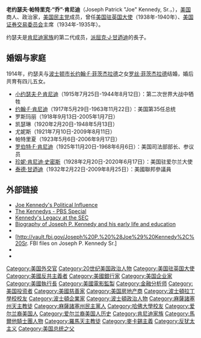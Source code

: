 {{Request translation}}
{{Infobox officeholder
|name         = 老约瑟夫·P·肯尼迪
|image        = Joseph P. Kennedy, Sr. 1938.jpg
|office       = [[美国驻英国大使|美国驻英国大使]]
|president    = [[富蘭克林·德拉諾·羅斯福|富蘭克林·德拉諾·羅斯福]]
|term_start   = 1938年3月8日
|term_end     = 1940年10月22日
|predecessor  = Robert Worth Bingham
|successor    = John G. Winant
|office1      = 美国海事委员会主席
|president1   = [[富蘭克林·德拉諾·羅斯福|富蘭克林·德拉諾·羅斯福]]
|term_start1  = 1937年4月14日
|term_end1    = 1938年2月19日
|successor1   = Emory S. Land
|office2      = [[美國證券交易委員會|美國證券交易委員會]]主席
|president2   = [[富蘭克林·德拉諾·羅斯福|富蘭克林·德拉諾·羅斯福]]
|term_start2  = 1934年6月30日
|term_end2    = 1935年9月23日
|successor2   = James M. Landis
|birth_name   = 约瑟夫·帕特里克·肯尼迪
|birth_date   = {{birth date|1888|9|6}}
|birth_place  = [[马萨诸塞州|马萨诸塞州]][[波士顿_(马萨诸塞州)|波士顿]]
|death_date   = {{nowrap|{{death date and age|1969|11|18|1888|9|6}}}}
|death_place  = [[马萨诸塞州|马萨诸塞州]]Hyannis Port
|restingplace = Holyhood Cemetery
|party        = [[美国民主党|美国民主党]]
|spouse       = {{marriage|[[羅絲·甘迺迪|羅絲·甘迺迪]]|1914}}
|children     = {{hlist|[[小约瑟夫·P·肯尼迪|小约瑟夫]]|[[约翰·F·肯尼迪|约翰]]|罗斯玛丽|[[哈廷頓侯爵夫人凱薩琳·卡文迪許|凱薩琳]]|尤妮斯|帕特里夏|[[罗伯特·F·肯尼迪|罗伯特]]|[[珍妮·甘迺迪·史密斯|珍妮]]|[[泰德·甘迺迪|泰德]]}}
|parents      = [[派屈克·J·甘迺迪|派屈克·J·甘迺迪]]<br>Mary Augusta Hickey
|education    = [[哈佛大学|哈佛大学]] {{small|([[Bachelor_of_Arts|BA]])}}
|signature    = Joseph P Kennedy Signature.svg
}}
'''老约瑟夫·帕特里克·“乔”·肯尼迪'''（Joseph Patrick "Joe" Kennedy, Sr.，{{bd|1888年|9月6日|1969年|11月18日|}}），[[美国|美国]]商人、政治家，[[美国民主党|美国民主党]]成员，曾任[[美国驻英国大使|美国驻英国大使]]（1938年-1940年）、[[美国证券交易委员会|美国证券交易委员会]]主席（1934年-1935年）。

约瑟夫是[[肯尼迪家族|肯尼迪家族]]的第二代成员，[[派屈克·J·甘迺迪|派屈克·J·甘迺迪]]的長子。

== 婚姻与家庭 ==
1914年，约瑟夫与[[波士顿市长|波士顿市长]][[约翰·F·菲茨杰拉德|约翰·F·菲茨杰拉德]]之女[[罗丝·肯尼迪|罗丝·菲茨杰拉德]]结婚，婚后共育有四儿五女。
*[[小约瑟夫·P·肯尼迪|小约瑟夫·P·肯尼迪]]（1915年7月25日-1944年8月12日）：第二次世界大战中牺牲
*[[约翰·F·肯尼迪|约翰·F·肯尼迪]]（1917年5月29日-1963年11月22日）：美国第35任总统
*罗斯玛丽（1918年9月13日-2005年1月7日）
*凯瑟琳（1920年2月20日-1948年5月13日）
*尤妮斯（1921年7月10日-2009年8月11日）
*帕特里夏（1923年5月6日-2006年9月17日）
*[[罗伯特·F·肯尼迪|罗伯特·F·肯尼迪]]（1925年11月20日-1968年6月6日）：美国司法部部长、参议员
*[[珍妮·肯尼迪·史密斯|珍妮·肯尼迪·史密斯]]（1928年2月20日-2020年6月17日）：美国驻爱尔兰大使
*[[泰德·甘迺迪|泰德·甘迺迪]]（1932年2月22日-2009年8月25日）：美國聯邦參議員

== 外部链接 ==
*[http://www.ytedk.com/jfk.htm Joe Kennedy's Political Influence]
*[http://www.pbs.org/wgbh/amex/kennedys/peopleevents/p_joe.html The Kennedys - PBS Special]
*[http://www.businessweek.com/bwdaily/dnflash/may2003/nf20030529_7026.htm Kennedy's Legacy at the SEC]
*[https://web.archive.org/web/20110514012315/http://xroads.virginia.edu/~ug03/omara-alwala/JPKennedy.html Biography of Joseph P. Kennedy and his early life and education]
* {{IMDb name|id=0448132}}
* [http://vault.fbi.gov/Joseph%20P.%20%28Joe%29%20Kennedy%2C%20Sr. FBI files on Joseph P. Kennedy Sr.]
* {{Find a Grave|572|access-date=July 25, 2015}}
* {{PM20|FID=pe/009407}}

{{start box}}
{{succession box|[[罗伯特·W·宾厄姆|罗伯特·W·宾厄姆]]|[[约翰·G·怀南特|约翰·G·怀南特]]|[[美国驻英国大使|美国驻英国大使]]|1938年-1940年}}
{{succession box|首任|[[詹姆斯·M·兰迪斯|詹姆斯·M·兰迪斯]]|[[美国证券交易委员会主席|美国证券交易委员会主席]]|1934年-1935年}}
{{end box}}
{{肯尼迪家族}}

{{Authority control}}
{{DEFAULTSORT:Kennedy, Joseph P. Sr.}}
[[Category:美国外交官|Category:美国外交官]]
[[Category:20世纪美国政治人物|Category:20世纪美国政治人物]]
[[Category:美国驻英国大使|Category:美国驻英国大使]]
[[Category:美國反共主義者|Category:美國反共主義者]]
[[Category:美國銀行家|Category:美國銀行家]]
[[Category:美国企业家|Category:美国企业家]]
[[Category:美國執行長|Category:美國執行長]]
[[Category:美國電影監製|Category:美國電影監製]]
[[Category:金融分析师|Category:金融分析师]]
[[Category:美国投资者|Category:美国投资者]]
[[Category:美國慈善家|Category:美國慈善家]]
[[Category:美国房地产商|Category:美国房地产商]]
[[Category:波士頓拉丁學校校友|Category:波士頓拉丁學校校友]]
[[Category:波士頓企業家|Category:波士頓企業家]]
[[Category:波士頓政治人物|Category:波士頓政治人物]]
[[Category:麻薩諸塞州天主教徒|Category:麻薩諸塞州天主教徒]]
[[Category:麻薩諸塞州民主黨人|Category:麻薩諸塞州民主黨人]]
[[Category:哈佛大學校友|Category:哈佛大學校友]]
[[Category:爱尔兰裔美国人|Category:爱尔兰裔美国人]]
[[Category:爱尔兰裔美国人历史|Category:爱尔兰裔美国人历史]]
[[Category:肯尼迪家族|Category:肯尼迪家族]]
[[Category:馬爾他騎士團人物|Category:馬爾他騎士團人物]]
[[Category:羅馬天主教徒|Category:羅馬天主教徒]]
[[Category:麥卡錫主義|Category:麥卡錫主義]]
[[Category:反犹太主义|Category:反犹太主义]]
[[Category:美国总统之父|Category:美国总统之父]]